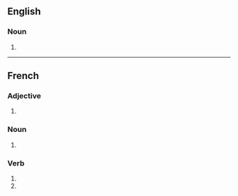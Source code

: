 {{also|fermés|fèrmes}}
==English==

===Noun===
{{head|en|noun plural form}}

# {{plural of|ferme|lang=en}}

----

==French==

===Adjective===
{{fr-adj-form}}

# {{plural of|ferme|lang=fr}}

===Noun===
{{head|fr|noun plural form|g=f}}

# {{plural of|ferme|lang=fr}}

===Verb===
{{fr-verb-form}}

# {{inflection of|fermer||2|s|pres|indc|lang=fr}}
# {{inflection of|fermer||2|s|pres|subj|lang=fr}}